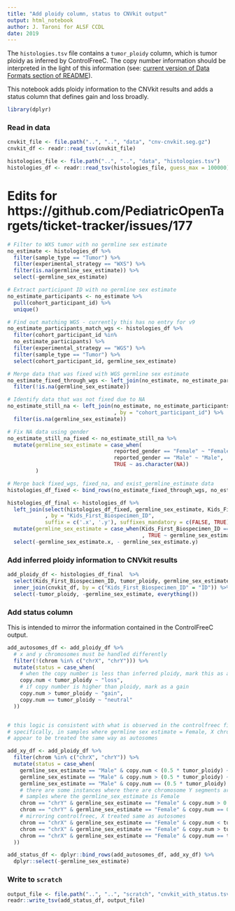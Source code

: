 ```yaml
---
title: "Add ploidy column, status to CNVkit output"
output: html_notebook
author: J. Taroni for ALSF CCDL
date: 2019
---
```


The `histologies.tsv` file contains a `tumor_ploidy` column, which is tumor ploidy as inferred by ControlFreeC.
The copy number information should be interpreted in the light of this information (see: [current version of Data Formats section of README](https://github.com/AlexsLemonade/OpenPBTA-analysis/tree/390f1e08e481da5ec0b2c62d886d5fd298bbf017#data-formats)).

This notebook adds ploidy information to the CNVkit results and adds a status column that defines gain and loss broadly.

```r
library(dplyr)
```

### Read in data

```r
cnvkit_file <- file.path("..", "..", "data", "cnv-cnvkit.seg.gz")
cnvkit_df <- readr::read_tsv(cnvkit_file)
```

```r
histologies_file <- file.path("..", "..", "data", "histologies.tsv")
histologies_df <- readr::read_tsv(histologies_file, guess_max = 100000)
```

# Edits for https://github.com/PediatricOpenTargets/ticket-tracker/issues/177
```r
# Filter to WXS tumor with no germline sex estimate
no_estimate <- histologies_df %>% 
  filter(sample_type == "Tumor") %>% 
  filter(experimental_strategy == "WXS") %>%  
  filter(is.na(germline_sex_estimate)) %>%
  select(-germline_sex_estimate)

# Extract participant ID with no germline sex estimate
no_estimate_participants <- no_estimate %>% 
  pull(cohort_participant_id) %>% 
  unique()

# Find out matching WGS - currently this has no entry for v9
no_estimate_participants_match_wgs <- histologies_df %>% 
  filter(cohort_participant_id %in% 
  no_estimate_participants) %>% 
  filter(experimental_strategy == "WGS") %>% 
  filter(sample_type == "Tumor") %>% 
  select(cohort_participant_id, germline_sex_estimate)

# Merge data that was fixed with WGS germline sex estimate
no_estimate_fixed_through_wgs <- left_join(no_estimate, no_estimate_participants_match_wgs, by = "cohort_participant_id") %>% 
  filter(!is.na(germline_sex_estimate))

# Identify data that was not fixed due to NA
no_estimate_still_na <- left_join(no_estimate, no_estimate_participants_match_wgs
                                  , by = "cohort_participant_id") %>%
  filter(is.na(germline_sex_estimate))

# Fix NA data using gender
no_estimate_still_na_fixed <- no_estimate_still_na %>% 
  mutate(germline_sex_estimate = case_when(
                                  reported_gender == "Female" ~ "Female", 
                                  reported_gender == "Male" ~ "Male",
                                  TRUE ~ as.character(NA))
         )

# Merge back fixed_wgs, fixed_na, and exist_germline_estimate data
histologies_df_fixed <- bind_rows(no_estimate_fixed_through_wgs, no_estimate_still_na_fixed)

histologies_df_final <- histologies_df %>% 
  left_join(select(histologies_df_fixed, germline_sex_estimate, Kids_First_Biospecimen_ID)
            , by = "Kids_First_Biospecimen_ID",
            suffix = c('.x', '.y'), suffixes_mandatory = c(FALSE, TRUE)) %>%
  mutate(germline_sex_estimate = case_when(Kids_First_Biospecimen_ID == Kids_First_Biospecimen_ID ~ germline_sex_estimate.y
                                           , TRUE ~ germline_sex_estimate.x)) %>% 
  select(-germline_sex_estimate.x, - germline_sex_estimate.y)

```


### Add inferred ploidy information to CNVkit results

```r
add_ploidy_df <- histologies_df_final  %>%
  select(Kids_First_Biospecimen_ID, tumor_ploidy, germline_sex_estimate) %>%
  inner_join(cnvkit_df, by = c("Kids_First_Biospecimen_ID" = "ID")) %>%
  select(-tumor_ploidy, -germline_sex_estimate, everything())
```

### Add status column

This is intended to mirror the information contained in the ControlFreeC output.

```r
add_autosomes_df <- add_ploidy_df %>%
  # x and y chromosomes must be handled differently
  filter(!(chrom %in% c("chrX", "chrY"))) %>%
  mutate(status = case_when(
    # when the copy number is less than inferred ploidy, mark this as a loss
    copy.num < tumor_ploidy ~ "loss",
    # if copy number is higher than ploidy, mark as a gain
    copy.num > tumor_ploidy ~ "gain",
    copy.num == tumor_ploidy ~ "neutral"
  ))


# this logic is consistent with what is observed in the controlfreec file
# specifically, in samples where germline sex estimate = Female, X chromosomes
# appear to be treated the same way as autosomes

add_xy_df <- add_ploidy_df %>%
  filter(chrom %in% c("chrX", "chrY")) %>%  
  mutate(status = case_when(
    germline_sex_estimate == "Male" & copy.num < (0.5 * tumor_ploidy) ~ "loss",
    germline_sex_estimate == "Male" & copy.num > (0.5 * tumor_ploidy) ~ "gain",
    germline_sex_estimate == "Male" & copy.num == (0.5 * tumor_ploidy) ~ "neutral",
    # there are some instances where there are chromosome Y segments are in
    # samples where the germline_sex_estimate is Female
    chrom == "chrY" & germline_sex_estimate == "Female" & copy.num > 0 ~ "unknown",
    chrom == "chrY" & germline_sex_estimate == "Female" & copy.num == 0 ~ "neutral",
    # mirroring controlfreec, X treated same as autosomes
    chrom == "chrX" & germline_sex_estimate == "Female" & copy.num < tumor_ploidy ~ "loss",
    chrom == "chrX" & germline_sex_estimate == "Female" & copy.num > tumor_ploidy ~ "gain",
    chrom == "chrX" & germline_sex_estimate == "Female" & copy.num == tumor_ploidy ~ "neutral"
  ))

add_status_df <- dplyr::bind_rows(add_autosomes_df, add_xy_df) %>%
  dplyr::select(-germline_sex_estimate)
```

### Write to `scratch`

```r
output_file <- file.path("..", "..", "scratch", "cnvkit_with_status.tsv")
readr::write_tsv(add_status_df, output_file)
```
